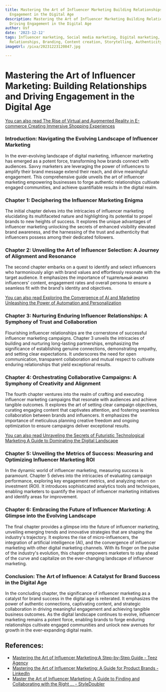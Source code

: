 ```yaml
---
title: Mastering the Art of Influencer Marketing Building Relationships and Driving
  Engagement in the Digital Age
description: Mastering the Art of Influencer Marketing Building Relationships and
  Driving Engagement in the Digital Age
author: Usf
date: '2023-12-12'
tags: Influencer marketing, Social media marketing, Digital marketing, Engagement,
  Relationships, Branding, Content creation, Storytelling, Authenticity, Analytics
imageUrl: /pixa/20231223120847.jpg

---
```

# Mastering the Art of Influencer Marketing: Building Relationships and Driving Engagement in the Digital Age

[You can also read The Rise  of Virtual and Augmented  Reality in E-commerce Creating Immersive  Shopping Experiences](The%20Rise%20of%20Virtual%20and%20Augmented%20Reality%20in%20E-commerce%20Creating%20Immersive%20Shopping%20Experiences)


### Introduction: Navigating  the Evolving  Landscape of Influencer Marketing 

In the  ever-evolving landscape of digital marketing, influencer marketing has emerged as a potent force, transforming how brands connect with audiences. Savvy marketers are leveraging the  power of influencers to amplify  their brand message extend their reach, and drive meaningful engagement. This  comprehensive guide unveils the art of influencer marketing empowering businesses to forge  authentic relationships cultivate engaged communities, and achieve quantifiable results in the digital realm.

### Chapter 1: Deciphering the  Influencer Marketing Enigma

The initial chapter delves into the intricacies  of influencer marketing elucidating its multifaceted nature and  highlighting its potential  to propel brands to new heights of success.  It explores  the unique advantages of influencer marketing unlocking the secrets of enhanced visibility elevated brand awareness, and the harnessing of the trust and authenticity that influencers possess among their dedicated followers.

### Chapter 2: Unveiling the Art of Influencer Selection: A Journey of Alignment and Resonance

The second chapter embarks on a quest to identify and select influencers who harmoniously align with brand values and effortlessly resonate with the target audience. It emphasizes the importance of  тщательный анализ  influencers'  content, engagement rates  and overall persona to ensure a seamless fit with the brand's identity and objectives.

[You can also read Exploring the Convergence of AI and Marketing Unleashing  the Power of Automation and Personalization](Exploring%20the%20Convergence%20of%20AI%20and%20Marketing%20Unleashing%20the%20Power%20of%20Automation%20and%20Personalization)


### Chapter 3: Nurturing Enduring Influencer Relationships: A Symphony of Trust and Collaboration

Flourishing  influencer relationships are the  cornerstone of successful influencer  marketing campaigns. Chapter 3 unveils the intricacies  of building and nurturing long-lasting partnerships,  emphasizing the  significance  of establishing genuine connections, demonstrating empathy, and setting clear expectations.  It underscores  the need for open communication, transparent collaboration and mutual respect  to cultivate enduring relationships that yield exceptional results.

### Chapter 4: Orchestrating Collaborative Campaigns: A Symphony of Creativity and Alignment

The fourth chapter  ventures  into the realm  of crafting and executing influencer marketing campaigns that resonate with audiences and achieve  tangible outcomes. It explores the art of setting clear campaign objectives, curating engaging content that captivates attention, and fostering seamless collaboration between brands and  influencers. It emphasizes the importance  of meticulous planning creative freedom and ongoing optimization to ensure campaigns deliver exceptional results.

[You can also read Unraveling the Secrets of Futuristic Technological  Marketing A Guide to Dominating the Digital Landscape](Unraveling%20the%20Secrets%20of%20Futuristic%20Technological%20Marketing%20A%20Guide%20to%20Dominating%20the%20Digital%20Landscape)


### Chapter 5: Unveiling the Metrics  of Success: Measuring  and Optimizing Influencer Marketing ROI

In the dynamic world of influencer  marketing, measuring success is paramount. Chapter  5 delves into the intricacies  of  evaluating campaign performance, exploring key engagement metrics,  and analyzing  return on investment (ROI). It  introduces sophisticated analytics tools  and techniques, enabling marketers to quantify the impact of influencer marketing initiatives and identify areas for improvement.

###  Chapter 6: Embracing the Future  of Influencer Marketing: A Glimpse into the Evolving  Landscape

The  final chapter provides a glimpse into  the future of influencer marketing, unveiling emerging trends and innovative strategies that are shaping  the industry's trajectory. It explores the rise of micro-influencers, the integration of artificial intelligence (AI), and the convergence  of influencer marketing with other digital marketing channels. With its finger on the pulse of the industry's evolution, this chapter empowers marketers to stay ahead of the curve  and capitalize on the ever-changing landscape of influencer marketing.

### Conclusion: The Art of Influence:  A Catalyst for Brand  Success in the Digital Age

In the concluding chapter, the significance of influencer marketing as a catalyst  for brand success in the digital age is reiterated.  It emphasizes  the power of authentic connections, captivating  content, and strategic collaboration in driving meaningful engagement and achieving tangible business outcomes. As the digital landscape continues to evolve, influencer marketing  remains a potent force, enabling brands to forge enduring  relationships cultivate engaged communities and unlock new avenues for growth in  the ever-expanding digital realm.

## References:
- [Mastering the Art of Influencer Marketing:A Step-by-Step Guide - Teez Agency](https://www.teezagency.com/blog/mastering-the-art-of-influencer-marketing-a-step-by-step-guide)
- [Mastering the Art of Influencer Marketing: A Guide for Product Brands - LinkedIn](https://www.linkedin.com/pulse/mastering-art-influencer-marketing-guide-product-brands-mishra)
- [Master the Art of Influencer Marketing: A Guide to Finding and Collaborating with the Right ... - StyleDoubler](https://www.styledoubler.com/influencer-marketing-guide/)
